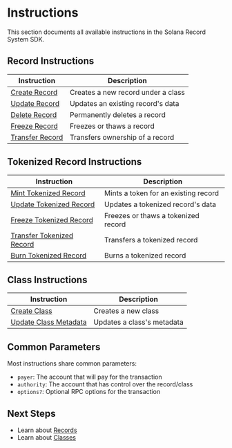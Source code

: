 # Instructions

This section documents all available instructions in the Solana Record System SDK.

## Record Instructions

| Instruction | Description |
|-------------|-------------|
| [Create Record](./create-record) | Creates a new record under a class |
| [Update Record](./update-record) | Updates an existing record's data |
| [Delete Record](./delete-record) | Permanently deletes a record |
| [Freeze Record](./freeze-record) | Freezes or thaws a record |
| [Transfer Record](./transfer-record) | Transfers ownership of a record |

## Tokenized Record Instructions

| Instruction | Description |
|-------------|-------------|
| [Mint Tokenized Record](./mint-tokenized-record) | Mints a token for an existing record |
| [Update Tokenized Record](./update-tokenized-record) | Updates a tokenized record's data |
| [Freeze Tokenized Record](./freeze-tokenized-record) | Freezes or thaws a tokenized record |
| [Transfer Tokenized Record](./transfer-tokenized-record) | Transfers a tokenized record |
| [Burn Tokenized Record](./burn-tokenized-record) | Burns a tokenized record |

## Class Instructions

| Instruction | Description |
|-------------|-------------|
| [Create Class](./create-class) | Creates a new class |
| [Update Class Metadata](./update-class-metadata) | Updates a class's metadata |

## Common Parameters

Most instructions share common parameters:

- `payer`: The account that will pay for the transaction
- `authority`: The account that has control over the record/class
- `options?`: Optional RPC options for the transaction

## Next Steps

- Learn about [Records](../records)
- Learn about [Classes](../classes)